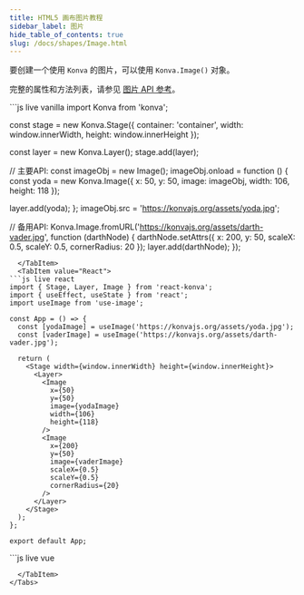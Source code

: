 ```yaml
---
title: HTML5 画布图片教程
sidebar_label: 图片
hide_table_of_contents: true
slug: /docs/shapes/Image.html
---
```


要创建一个使用 `Konva` 的图片，可以使用 `Konva.Image()` 对象。

完整的属性和方法列表，请参见 [图片 API 参考]( /api/Konva.Image.html )。


<Tabs>
  <TabItem value="Vanilla" default>
```js live vanilla
import Konva from 'konva';

const stage = new Konva.Stage({
  container: 'container',
  width: window.innerWidth,
  height: window.innerHeight
});

const layer = new Konva.Layer();
stage.add(layer);

// 主要API:
const imageObj = new Image();
imageObj.onload = function () {
  const yoda = new Konva.Image({
    x: 50,
    y: 50,
    image: imageObj,
    width: 106,
    height: 118
  });

  layer.add(yoda);
};
imageObj.src = 'https://konvajs.org/assets/yoda.jpg';

// 备用API:
Konva.Image.fromURL('https://konvajs.org/assets/darth-vader.jpg', function (darthNode) {
  darthNode.setAttrs({
    x: 200,
    y: 50,
    scaleX: 0.5,
    scaleY: 0.5,
    cornerRadius: 20
  });
  layer.add(darthNode);
});
```
  </TabItem>
  <TabItem value="React">
```js live react
import { Stage, Layer, Image } from 'react-konva';
import { useEffect, useState } from 'react';
import useImage from 'use-image';

const App = () => {
  const [yodaImage] = useImage('https://konvajs.org/assets/yoda.jpg');
  const [vaderImage] = useImage('https://konvajs.org/assets/darth-vader.jpg');

  return (
    <Stage width={window.innerWidth} height={window.innerHeight}>
      <Layer>
        <Image
          x={50}
          y={50}
          image={yodaImage}
          width={106}
          height={118}
        />
        <Image
          x={200}
          y={50}
          image={vaderImage}
          scaleX={0.5}
          scaleY={0.5}
          cornerRadius={20}
        />
      </Layer>
    </Stage>
  );
};

export default App;
```
  </TabItem>
  <TabItem value="Vue">
```js live vue
<template>
  <v-stage :config="stageSize">
    <v-layer>
      <v-image
        v-if="yodaImage"
        :config="{
          x: 50,
          y: 50,
          image: yodaImage,
          width: 106,
          height: 118
        }"
      />
      <v-image
        v-if="vaderImage"
        :config="{
          x: 200,
          y: 50,
          image: vaderImage,
          scaleX: 0.5,
          scaleY: 0.5,
          cornerRadius: 20
        }"
      />
    </v-layer>
  </v-stage>
</template>

<script setup>
import { useImage } from 'vue-konva';

const stageSize = {
  width: window.innerWidth,
  height: window.innerHeight
};

const [yodaImage] = useImage('https://konvajs.org/assets/yoda.jpg');
const [vaderImage] = useImage('https://konvajs.org/assets/darth-vader.jpg');
</script>
```
  </TabItem>
</Tabs>